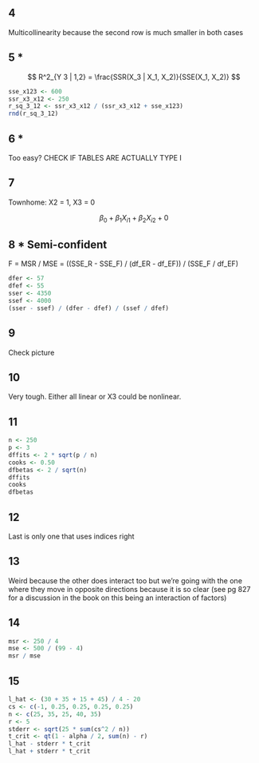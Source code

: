 

## 4

Multicollinearity because the second row is much smaller in both cases

## 5 \*

$$
R^2_{Y 3 | 1,2} = \frac{SSR(X_3 | X_1, X_2)}{SSE(X_1, X_2)}
$$


```r
sse_x123 <- 600
ssr_x3_x12 <- 250
r_sq_3_12 <- ssr_x3_x12 / (ssr_x3_x12 + sse_x123)
rnd(r_sq_3_12)
```

## 6 \*

Too easy? CHECK IF TABLES ARE ACTUALLY TYPE I

## 7

Townhome: X2 = 1, X3 = 0

$$
\beta_0 + \beta_1 X_{i1} + \beta_2 X_{i2} + 0
$$

## 8 * Semi-confident



F = MSR / MSE
= ((SSE_R - SSE_F) / (df_ER - df_EF))
/ (SSE_F / df_EF)

```r
dfer <- 57
dfef <- 55
sser <- 4350
ssef <- 4000
(sser - ssef) / (dfer - dfef) / (ssef / dfef)
```

## 9

Check picture

## 10

Very tough. Either all linear or X3 could be nonlinear.

## 11

```r
n <- 250
p <- 3
dffits <- 2 * sqrt(p / n)
cooks <- 0.50
dfbetas <- 2 / sqrt(n)
dffits
cooks
dfbetas
```

## 12

Last is only one that uses indices right

## 13

Weird because the other does interact too but we're going with the one where
they move in opposite directions because it is so clear (see pg 827 for a
discussion in the book on this being an interaction of factors)

## 14

```r
msr <- 250 / 4
mse <- 500 / (99 - 4)
msr / mse
```

## 15

```r
l_hat <- (30 + 35 + 15 + 45) / 4 - 20
cs <- c(-1, 0.25, 0.25, 0.25, 0.25)
n <- c(25, 35, 25, 40, 35)
r <- 5
stderr <- sqrt(25 * sum(cs^2 / n))
t_crit <- qt(1 - alpha / 2, sum(n) - r)
l_hat - stderr * t_crit
l_hat + stderr * t_crit
```


